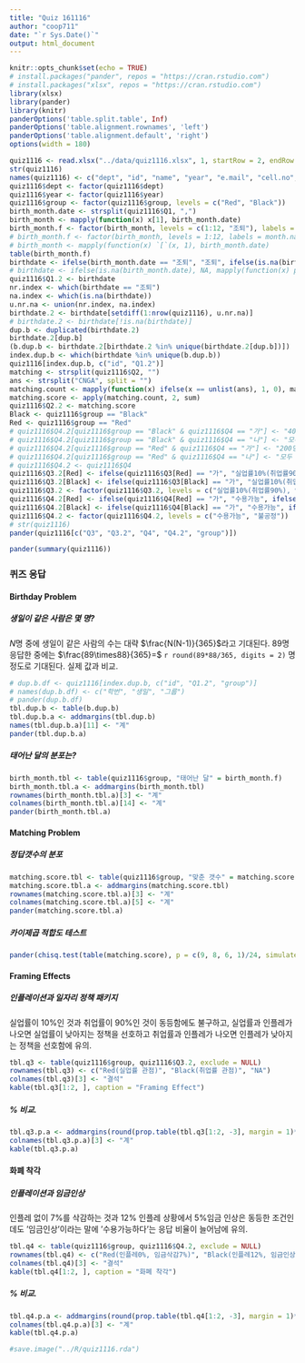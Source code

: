 ```yaml
---
title: "Quiz 161116"
author: "coop711"
date: "`r Sys.Date()`"
output: html_document
---
```


```r
knitr::opts_chunk$set(echo = TRUE)
# install.packages("pander", repos = "https://cran.rstudio.com")
# install.packages("xlsx", repos = "https://cran.rstudio.com")
library(xlsx)
library(pander)
library(knitr)
panderOptions('table.split.table', Inf)
panderOptions('table.alignment.rownames', 'left')
panderOptions('table.alignment.default', 'right')
options(width = 180)
```

```r
quiz1116 <- read.xlsx("../data/quiz1116.xlsx", 1, startRow = 2, endRow = 97, colIndex = c(3:7, 9:14), colClasses = c(rep("character", 11)), stringsAsFactors = FALSE)
str(quiz1116)
names(quiz1116) <- c("dept", "id", "name", "year", "e.mail", "cell.no", "Q1", "Q2", "Q3", "Q4", "group")
quiz1116$dept <- factor(quiz1116$dept)
quiz1116$year <- factor(quiz1116$year)
quiz1116$group <- factor(quiz1116$group, levels = c("Red", "Black"))
birth_month.date <- strsplit(quiz1116$Q1, ",")
birth_month <- mapply(function(x) x[1], birth_month.date)
birth_month.f <- factor(birth_month, levels = c(1:12, "조퇴"), labels = c(month.name, "조퇴"))
# birth_month.f <- factor(birth_month, levels = 1:12, labels = month.name)
# birth_month <- mapply(function(x) `[`(x, 1), birth_month.date)
table(birth_month.f)
birthdate <- ifelse(birth_month.date == "조퇴", "조퇴", ifelse(is.na(birth_month.date), NA, mapply(function(x) paste(x[1], "월", x[2], "일", sep = ""), birth_month.date)))
# birthdate <- ifelse(is.na(birth_month.date), NA, mapply(function(x) paste(x[1], "월", x[2], "일", sep = ""), birth_month.date))
quiz1116$Q1.2 <- birthdate
nr.index <- which(birthdate == "조퇴")
na.index <- which(is.na(birthdate))
u.nr.na <- union(nr.index, na.index)
birthdate.2 <- birthdate[setdiff(1:nrow(quiz1116), u.nr.na)]
# birthdate.2 <- birthdate[!is.na(birthdate)]
dup.b <- duplicated(birthdate.2)
birthdate.2[dup.b]
(b.dup.b <- birthdate.2[birthdate.2 %in% unique(birthdate.2[dup.b])])
index.dup.b <- which(birthdate %in% unique(b.dup.b))
quiz1116[index.dup.b, c("id", "Q1.2")]
matching <- strsplit(quiz1116$Q2, "")
ans <- strsplit("CNGA", split = "")
matching.count <- mapply(function(x) ifelse(x == unlist(ans), 1, 0), matching)
matching.score <- apply(matching.count, 2, sum)
quiz1116$Q2.2 <- matching.score
Black <- quiz1116$group == "Black"
Red <- quiz1116$group == "Red"
# quiz1116$Q4.2[quiz1116$group == "Black" & quiz1116$Q4 == "가"] <- "400명은 죽는다"
# quiz1116$Q4.2[quiz1116$group == "Black" & quiz1116$Q4 == "나"] <- "모두 사망 않을 확률 1/3"
# quiz1116$Q4.2[quiz1116$group == "Red" & quiz1116$Q4 == "가"] <- "200명은 살린다"
# quiz1116$Q4.2[quiz1116$group == "Red" & quiz1116$Q4 == "나"] <- "모두 살릴 확률 1/3"
# quiz1116$Q4.2 <- quiz1116$Q4
quiz1116$Q3.2[Red] <- ifelse(quiz1116$Q3[Red] == "가", "실업률10%(취업률90%), 인플레12%", ifelse(quiz1116$Q3[Red] == "나", "실업률5%(취업률95%), 인플레17%", NA))
quiz1116$Q3.2[Black] <- ifelse(quiz1116$Q3[Black] == "가", "실업률10%(취업률90%), 인플레12%", ifelse(quiz1116$Q3[Black] == "나", "실업률5%(취업률95%), 인플레17%", NA))
quiz1116$Q3.2 <- factor(quiz1116$Q3.2, levels = c("실업률10%(취업률90%), 인플레12%", "실업률5%(취업률95%), 인플레17%"))
quiz1116$Q4.2[Red] <- ifelse(quiz1116$Q4[Red] == "가", "수용가능", ifelse(quiz1116$Q4[Red] == "나", "불공정", NA))
quiz1116$Q4.2[Black] <- ifelse(quiz1116$Q4[Black] == "가", "수용가능", ifelse(quiz1116$Q4[Black] == "나", "불공정", NA))
quiz1116$Q4.2 <- factor(quiz1116$Q4.2, levels = c("수용가능", "불공정"))
# str(quiz1116)
pander(quiz1116[c("Q3", "Q3.2", "Q4", "Q4.2", "group")])
```

```r
pander(summary(quiz1116))
```

### 퀴즈 응답

#### Birthday Problem

##### 생일이 같은 사람은 몇 명?

$N$명 중에 생일이 같은 사람의 수는 대략 $\frac{N(N-1)}{365}$라고 기대된다. 89명 응답한 중에는 $\frac{89\times88}{365}=$ `r round(89*88/365, digits = 2)` 명 정도로 기대된다. 실제 값과 비교.

```r
# dup.b.df <- quiz1116[index.dup.b, c("id", "Q1.2", "group")]
# names(dup.b.df) <- c("학번", "생일", "그룹")
# pander(dup.b.df)
tbl.dup.b <- table(b.dup.b)
tbl.dup.b.a <- addmargins(tbl.dup.b)
names(tbl.dup.b.a)[11] <- "계"
pander(tbl.dup.b.a)
```

##### 태어난 달의 분포는?

```r
birth_month.tbl <- table(quiz1116$group, "태어난 달" = birth_month.f)
birth_month.tbl.a <- addmargins(birth_month.tbl)
rownames(birth_month.tbl.a)[3] <- "계"
colnames(birth_month.tbl.a)[14] <- "계"
pander(birth_month.tbl.a)
```

#### Matching Problem

##### 정답갯수의 분포

```r
matching.score.tbl <- table(quiz1116$group, "맞춘 갯수" = matching.score)
matching.score.tbl.a <- addmargins(matching.score.tbl)
rownames(matching.score.tbl.a)[3] <- "계"
colnames(matching.score.tbl.a)[5] <- "계"
pander(matching.score.tbl.a)
```

##### 카이제곱 적합도 테스트

```r
pander(chisq.test(table(matching.score), p = c(9, 8, 6, 1)/24, simulate.p.value = TRUE, B = 2000))
```

#### Framing Effects

##### 인플레이션과 일자리 정책 패키지

실업률이 10%인 것과 취업률이 90%인 것이 동등함에도 불구하고, 실업률과 인플레가 나오면 실업률이 낮아지는 정책을 선호하고 취업률과 인플레가 나오면 인플레가 낮아지는 정책을 선호함에 유의.

```r
tbl.q3 <- table(quiz1116$group, quiz1116$Q3.2, exclude = NULL)
rownames(tbl.q3) <- c("Red(실업률 관점)", "Black(취업률 관점)", "NA")
colnames(tbl.q3)[3] <- "결석"
kable(tbl.q3[1:2, ], caption = "Framing Effect")
```

##### % 비교.  

```r
tbl.q3.p.a <- addmargins(round(prop.table(tbl.q3[1:2, -3], margin = 1)*100, digits = 1))[1:2, ]
colnames(tbl.q3.p.a)[3] <- "계"
kable(tbl.q3.p.a)
```

#### 화폐 착각

##### 인플레이션과 임금인상

인플레 없이 7%를 삭감하는 것과 12% 인플레 상황에서 5%임금 인상은 동등한 조건인데도 '임금인상'이라는 말에 '수용가능하다'는 응답 비율이 늘어남에 유의.

```r
tbl.q4 <- table(quiz1116$group, quiz1116$Q4.2, exclude = NULL)
rownames(tbl.q4) <- c("Red(인플레0%, 임금삭감7%)", "Black(인플레12%, 임금인상5%)", "NA")
colnames(tbl.q4)[3] <- "결석"
kable(tbl.q4[1:2, ], caption = "화폐 착각")
```

##### % 비교.  

```r
tbl.q4.p.a <- addmargins(round(prop.table(tbl.q4[1:2, -3], margin = 1)*100, digits = 1))[1:2, ]
colnames(tbl.q4.p.a)[3] <- "계"
kable(tbl.q4.p.a)
```

```r
#save.image("../R/quiz1116.rda")
```